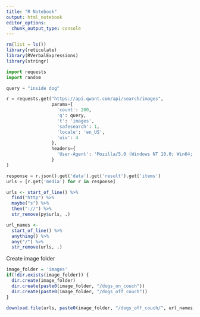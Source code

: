 ```yaml
---
title: "R Notebook"
output: html_notebook
editor_options: 
  chunk_output_type: console
---
```


```r
rm(list = ls())
library(reticulate)
library(RVerbalExpressions)
library(stringr)
```

```python
import requests
import random

query = "inside dog"

r = requests.get("https://api.qwant.com/api/search/images",
                 params={
                   'count': 200,
                   'q': query,
                   't': 'images',
                   'safesearch': 1,
                   'locale': 'en_US',
                   'uiv': 4
                 },
                 headers={
                   'User-Agent': 'Mozilla/5.0 (Windows NT 10.0; Win64; x64) AppleWebKit/537.36 (KHTML, like Gecko) Chrome/56.0.2924.87 Safari/537.36'
                 }
)

response = r.json().get('data').get('result').get('items')
urls = [r.get('media') for r in response]
```

```r
urls <- start_of_line() %>% 
  find("http") %>% 
  maybe("s") %>% 
  then("://") %>%
  str_remove(py$urls, .)


```

```r
url_names <- 
  start_of_line() %>% 
  anything() %>% 
  any("/") %>% 
  str_remove(urls, .)
```

Create image folder
```r
image_folder = 'images'
if(!dir.exists(image_folder)) {
  dir.create(image_folder)
  dir.create(paste0(image_folder, "/dogs_on_couch"))
  dir.create(paste0(image_folder, "/dogs_off_couch"))
}
```

```r
download.file(urls, paste0(image_folder, "/dogs_off_couch/", url_names))
```

```r

```